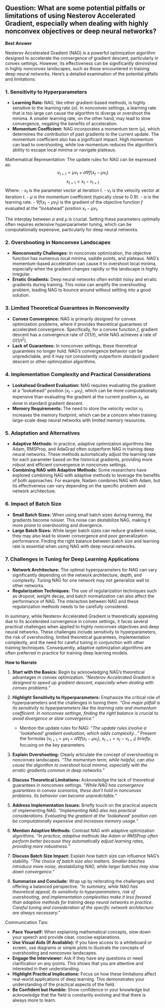 ## Question: What are some potential pitfalls or limitations of using Nesterov Accelerated Gradient, especially when dealing with highly nonconvex objectives or deep neural networks?

**Best Answer**

Nesterov Accelerated Gradient (NAG) is a powerful optimization algorithm designed to accelerate the convergence of gradient descent, particularly in convex settings. However, its effectiveness can be significantly diminished in highly nonconvex landscapes, such as those encountered in training deep neural networks. Here's a detailed examination of the potential pitfalls and limitations:

### 1. Sensitivity to Hyperparameters
- **Learning Rate:** NAG, like other gradient-based methods, is highly sensitive to the learning rate ($\alpha$). In nonconvex settings, a learning rate that is too large can cause the algorithm to diverge or overshoot the minima. A smaller learning rate, on the other hand, may lead to slow convergence, negating the benefits of acceleration.
- **Momentum Coefficient:** NAG incorporates a momentum term ($\mu$), which determines the contribution of past gradients to the current update. The momentum coefficient also has a significant impact. High momentum can lead to overshooting, while low momentum reduces the algorithm's ability to escape local minima or navigate plateaus.

Mathematical Representation:
The update rules for NAG can be expressed as:
$$
v_{t+1} = \mu v_t + \alpha \nabla f(x_t - \mu v_t)
$$
$$
x_{t+1} = x_t - v_{t+1}
$$
Where:
- $x_t$ is the parameter vector at iteration $t$.
- $v_t$ is the velocity vector at iteration $t$.
- $\mu$ is the momentum coefficient (typically close to 0.9).
- $\alpha$ is the learning rate.
- $\nabla f(x_t - \mu v_t)$ is the gradient of the objective function $f$ evaluated at the "lookahead" position $x_t - \mu v_t$.

The interplay between $\alpha$ and $\mu$ is crucial. Setting these parameters optimally often requires extensive hyperparameter tuning, which can be computationally expensive, particularly for deep neural networks.

### 2. Overshooting in Nonconvex Landscapes
- **Nonconvexity Challenges:** In nonconvex optimization, the objective function has numerous local minima, saddle points, and plateaus. NAG's momentum-based acceleration can cause it to overshoot local minima, especially when the gradient changes rapidly or the landscape is highly irregular.
- **Erratic Gradients:** Deep neural networks often exhibit noisy and erratic gradients during training. This noise can amplify the overshooting problem, leading NAG to bounce around without settling into a good solution.

### 3. Limited Theoretical Guarantees in Nonconvexity
- **Convex Convergence:** NAG is primarily designed for convex optimization problems, where it provides theoretical guarantees of accelerated convergence. Specifically, for a convex function $f$, gradient descent has a convergence rate of $O(1/t)$, while NAG achieves a rate of $O(1/t^2)$.
- **Lack of Guarantees:** In nonconvex settings, these theoretical guarantees no longer hold. NAG's convergence behavior can be unpredictable, and it may not consistently outperform standard gradient descent or other optimization algorithms.

### 4. Implementation Complexity and Practical Considerations
- **Lookahead Gradient Evaluation:** NAG requires evaluating the gradient at a "lookahead" position ($x_t - \mu v_t$), which can be more computationally expensive than evaluating the gradient at the current position $x_t$, as done in standard gradient descent.
- **Memory Requirements:** The need to store the velocity vector $v_t$ increases the memory footprint, which can be a concern when training large-scale deep neural networks with limited memory resources.

### 5. Adaptation and Alternatives
- **Adaptive Methods:** In practice, adaptive optimization algorithms like Adam, RMSProp, and AdaGrad often outperform NAG in training deep neural networks. These methods automatically adjust the learning rate for each parameter based on the historical gradients, providing more robust and efficient convergence in nonconvex settings.
- **Combining NAG with Adaptive Methods:** Some researchers have explored combining NAG with adaptive methods to leverage the benefits of both approaches. For example, Nadam combines NAG with Adam, but its effectiveness can vary depending on the specific problem and network architecture.

### 6. Impact of Batch Size
- **Small Batch Sizes:** When using small batch sizes during training, the gradients become noisier. This noise can destabilize NAG, making it more prone to overshooting and divergence.
- **Large Batch Sizes:** While larger batch sizes can reduce gradient noise, they may also lead to slower convergence and poor generalization performance. Finding the right balance between batch size and learning rate is essential when using NAG with deep neural networks.

### 7. Challenges in Tuning for Deep Learning Applications
- **Network Architecture:** The optimal hyperparameters for NAG can vary significantly depending on the network architecture, depth, and complexity. Tuning NAG for one network may not generalize well to other networks.
- **Regularization Techniques:** The use of regularization techniques such as dropout, weight decay, and batch normalization can also affect the performance of NAG. The interaction between NAG and these regularization methods needs to be carefully considered.

In summary, while Nesterov Accelerated Gradient is theoretically appealing due to its accelerated convergence in convex settings, it faces several practical challenges when applied to highly nonconvex objectives and deep neural networks. These challenges include sensitivity to hyperparameters, the risk of overshooting, limited theoretical guarantees, implementation complexity, and the need for careful tuning in conjunction with other training techniques. Consequently, adaptive optimization algorithms are often preferred in practice for training deep learning models.

**How to Narrate**

1.  **Start with the Basics:** Begin by acknowledging NAG's theoretical advantages in convex optimization. *“Nesterov Accelerated Gradient is designed to speed up gradient descent, especially when dealing with convex problems.”*

2.  **Highlight Sensitivity to Hyperparameters:** Emphasize the critical role of hyperparameters and the challenges in tuning them. *“One major pitfall is its sensitivity to hyperparameters like the learning rate and momentum coefficient. In nonconvex settings, finding the right balance is crucial to avoid divergence or slow convergence.”*
    *   Mention the update rules for NAG: *“The update rules involve a 'lookahead' gradient evaluation, which adds complexity…”* Present the formulas ($v_{t+1} = \mu v_t + \alpha \nabla f(x_t - \mu v_t)$, $x_{t+1} = x_t - v_{t+1}$) *briefly*, focusing on the key parameters.

3.  **Explain Overshooting:** Clearly articulate the concept of overshooting in nonconvex landscapes. *“The momentum term, while helpful, can also cause the algorithm to overshoot local minima, especially with the erratic gradients common in deep networks.”*

4.  **Discuss Theoretical Limitations:** Acknowledge the lack of theoretical guarantees in nonconvex settings. *“While NAG has convergence guarantees in convex scenarios, these don't hold in nonconvex problems. Its behavior can become unpredictable.”*

5.  **Address Implementation Issues:** Briefly touch on the practical aspects of implementing NAG. *“Implementing NAG also has practical considerations. Evaluating the gradient at the 'lookahead' position can be computationally expensive and increases memory usage.”*

6.  **Mention Adaptive Methods:** Contrast NAG with adaptive optimization algorithms. *“In practice, adaptive methods like Adam or RMSProp often perform better because they automatically adjust learning rates, providing more robustness.”*

7.  **Discuss Batch Size Impact:** Explain how batch size can influence NAG's stability. *“The choice of batch size also matters. Smaller batches introduce more noise, destabilizing NAG, while larger batches may slow down convergence.”*

8.  **Summarize and Conclude:** Wrap up by reiterating the challenges and offering a balanced perspective. *“In summary, while NAG has theoretical appeal, its sensitivity to hyperparameters, risk of overshooting, and implementation complexities make it less favored than adaptive methods for training deep neural networks in practice. Careful tuning and consideration of the specific network architecture are always necessary.”*

Communication Tips:

*   **Pace Yourself:** When explaining mathematical concepts, slow down your speech and provide clear, concise explanations.
*   **Use Visual Aids (If Available):** If you have access to a whiteboard or screen, use diagrams or simple plots to illustrate the concepts of overshooting and nonconvex landscapes.
*   **Engage the Interviewer:** Ask if they have any questions or need clarification on any points. This shows that you are attentive and interested in their understanding.
*   **Highlight Practical Implications:** Focus on how these limitations affect real-world applications of deep learning. This demonstrates your understanding of the practical aspects of the field.
*   **Be Confident but Humble:** Show confidence in your knowledge but acknowledge that the field is constantly evolving and that there is always more to learn.
